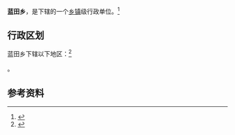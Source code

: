 {{中国乡级行政区|35/05/24/207/000}}

'''蓝田乡'''，是{{PRC admin/fullname|35/05/24/207/000|3}}下辖的一个[[乡镇|乡镇]]级行政单位。<ref>{{PRC admin/ref sgc|{{PRC admin/parent|35/05/24/207/000}}}}</ref>

== 行政区划 ==

蓝田乡下辖以下地区：<ref>{{PRC admin/ref sgc|35/05/24/207/000}}</ref>

{{PRC admin/children|35/05/24/207/000}}。

== 参考资料 ==

{{reflist}}

{{行政区划小作品}}
{{PRC admin/navcat|35/05/24/207/000}}